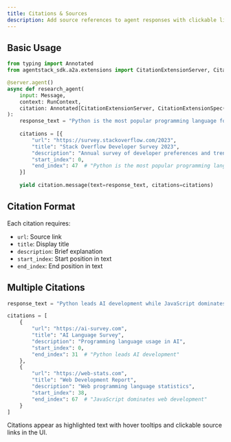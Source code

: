 ```yaml
---
title: Citations & Sources
description: Add source references to agent responses with clickable links
---
```


## Basic Usage

```python
from typing import Annotated
from agentstack_sdk.a2a.extensions import CitationExtensionServer, CitationExtensionSpec

@server.agent()
async def research_agent(
    input: Message,
    context: RunContext,
    citation: Annotated[CitationExtensionServer, CitationExtensionSpec()]
):
    response_text = "Python is the most popular programming language for AI development."
    
    citations = [{
        "url": "https://survey.stackoverflow.com/2023",
        "title": "Stack Overflow Developer Survey 2023",
        "description": "Annual survey of developer preferences and trends",
        "start_index": 0,
        "end_index": 47  # "Python is the most popular programming language"
    }]
    
    yield citation.message(text=response_text, citations=citations)
```

## Citation Format

Each citation requires:
- `url`: Source link
- `title`: Display title
- `description`: Brief explanation
- `start_index`: Start position in text
- `end_index`: End position in text

## Multiple Citations

```python
response_text = "Python leads AI development while JavaScript dominates web development."

citations = [
    {
        "url": "https://ai-survey.com",
        "title": "AI Language Survey",
        "description": "Programming language usage in AI",
        "start_index": 0,
        "end_index": 31  # "Python leads AI development"
    },
    {
        "url": "https://web-stats.com", 
        "title": "Web Development Report",
        "description": "Web programming language statistics",
        "start_index": 38,
        "end_index": 67  # "JavaScript dominates web development"
    }
]
```

Citations appear as highlighted text with hover tooltips and clickable source links in the UI.
